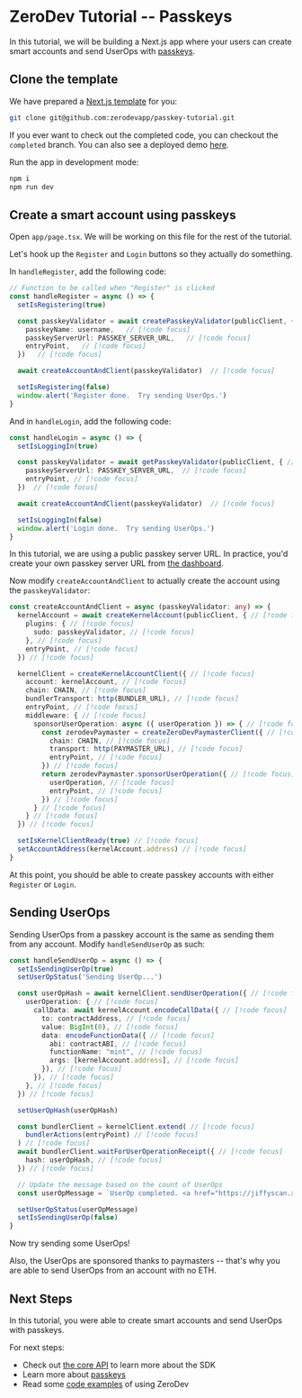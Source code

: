 # ZeroDev Tutorial -- Passkeys

In this tutorial, we will be building a Next.js app where your users can create smart accounts and send UserOps with [passkeys](/sdk/advanced/passkeys).

## Clone the template

We have prepared a [Next.js template](https://github.com/zerodevapp/passkey-tutorial) for you:

```bash
git clone git@github.com:zerodevapp/passkey-tutorial.git
```

If you ever want to check out the completed code, you can checkout the `completed` branch.  You can also see a deployed demo [here](https://passkey-demo.zerodev.app/).

Run the app in development mode:

```bash
npm i
npm run dev
```

## Create a smart account using passkeys

Open `app/page.tsx`.  We will be working on this file for the rest of the tutorial.

Let's hook up the `Register` and `Login` buttons so they actually do something.

In `handleRegister`, add the following code:

```ts
// Function to be called when "Register" is clicked
const handleRegister = async () => {
  setIsRegistering(true)

  const passkeyValidator = await createPasskeyValidator(publicClient, {  // [!code focus]
    passkeyName: username,   // [!code focus]
    passkeyServerUrl: PASSKEY_SERVER_URL,   // [!code focus]
    entryPoint,   // [!code focus]
  })   // [!code focus]

  await createAccountAndClient(passkeyValidator)  // [!code focus]

  setIsRegistering(false)
  window.alert('Register done.  Try sending UserOps.')
}
```

And in `handleLogin`, add the following code:

```ts
const handleLogin = async () => {
  setIsLoggingIn(true)

  const passkeyValidator = await getPasskeyValidator(publicClient, { // [!code focus]
    passkeyServerUrl: PASSKEY_SERVER_URL,  // [!code focus]
    entryPoint, // [!code focus]
  })  // [!code focus]

  await createAccountAndClient(passkeyValidator)  // [!code focus]

  setIsLoggingIn(false)
  window.alert('Login done.  Try sending UserOps.')
}
```

In this tutorial, we are using a public passkey server URL.  In practice, you'd create your own passkey server URL from [the dashboard](https://dashboard.zerodev.app/).

Now modify `createAccountAndClient` to actually create the account using the `passkeyValidator`:

```ts
const createAccountAndClient = async (passkeyValidator: any) => {
  kernelAccount = await createKernelAccount(publicClient, { // [!code focus]
    plugins: { // [!code focus]
      sudo: passkeyValidator, // [!code focus]
    }, // [!code focus]
    entryPoint, // [!code focus]
  }) // [!code focus]

  kernelClient = createKernelAccountClient({ // [!code focus]
    account: kernelAccount, // [!code focus]
    chain: CHAIN, // [!code focus]
    bundlerTransport: http(BUNDLER_URL), // [!code focus]
    entryPoint, // [!code focus]
    middleware: { // [!code focus]
      sponsorUserOperation: async ({ userOperation }) => { // [!code focus]
        const zerodevPaymaster = createZeroDevPaymasterClient({ // [!code focus]
          chain: CHAIN, // [!code focus]
          transport: http(PAYMASTER_URL), // [!code focus]
          entryPoint, // [!code focus]
        }) // [!code focus]
        return zerodevPaymaster.sponsorUserOperation({ // [!code focus]
          userOperation, // [!code focus]
          entryPoint, // [!code focus]
        }) // [!code focus]
      } // [!code focus]
    } // [!code focus]
  }) // [!code focus]

  setIsKernelClientReady(true) // [!code focus]
  setAccountAddress(kernelAccount.address) // [!code focus]
}
```

At this point, you should be able to create passkey accounts with either `Register` or `Login`.

## Sending UserOps

Sending UserOps from a passkey account is the same as sending them from any account.  Modify `handleSendUserOp` as such:

```ts
const handleSendUserOp = async () => {
  setIsSendingUserOp(true)
  setUserOpStatus('Sending UserOp...')

  const userOpHash = await kernelClient.sendUserOperation({ // [!code focus]
    userOperation: { // [!code focus]
      callData: await kernelAccount.encodeCallData({ // [!code focus]
        to: contractAddress, // [!code focus]
        value: BigInt(0), // [!code focus]
        data: encodeFunctionData({ // [!code focus]
          abi: contractABI, // [!code focus]
          functionName: "mint", // [!code focus]
          args: [kernelAccount.address], // [!code focus]
        }), // [!code focus]
      }), // [!code focus]
    }, // [!code focus]
  }) // [!code focus]

  setUserOpHash(userOpHash)

  const bundlerClient = kernelClient.extend( // [!code focus]
    bundlerActions(entryPoint) // [!code focus]
  ) // [!code focus]
  await bundlerClient.waitForUserOperationReceipt({ // [!code focus]
    hash: userOpHash, // [!code focus]
  }) // [!code focus]

  // Update the message based on the count of UserOps
  const userOpMessage = `UserOp completed. <a href="https://jiffyscan.xyz/userOpHash/${userOpHash}?network=sepolia" target="_blank" rel="noopener noreferrer" class="text-blue-500 hover:text-blue-700">Click here to view.</a>`

  setUserOpStatus(userOpMessage)
  setIsSendingUserOp(false)
}
```

Now try sending some UserOps!

Also, the UserOps are sponsored thanks to paymasters -- that's why you are able to send UserOps from an account with no ETH.

## Next Steps

In this tutorial, you were able to create smart accounts and send UserOps with passkeys.

For next steps:

- Check out [the core API](/sdk/core-api/create-account) to learn more about the SDK
- Learn more about [passkeys](/sdk/advanced/passkeys)
- Read some [code examples](https://github.com/zerodevapp/zerodev-examples) of using ZeroDev
